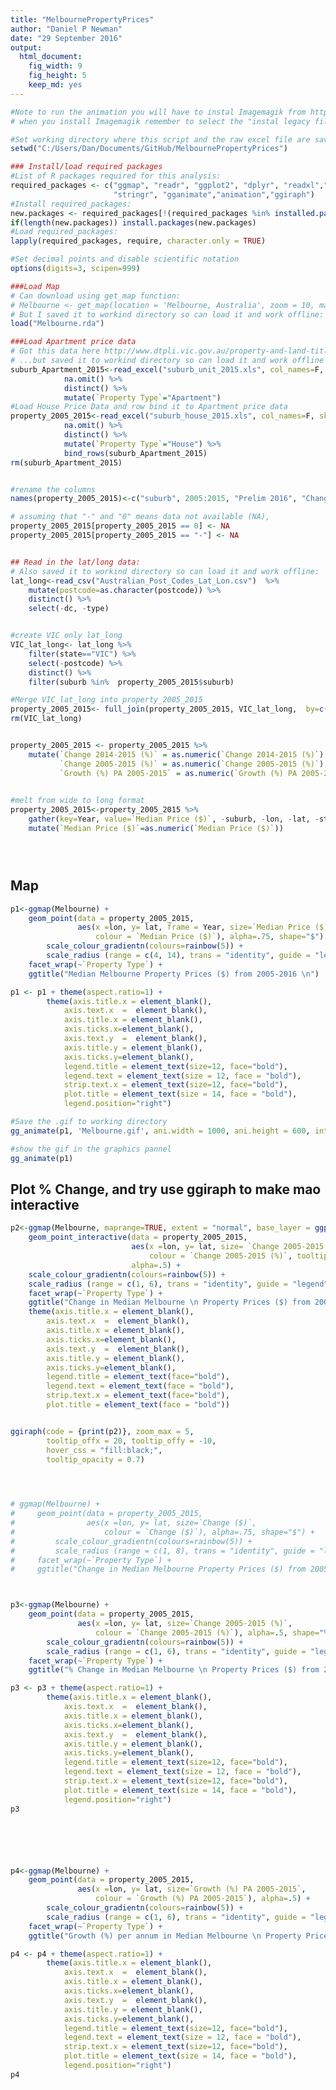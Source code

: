 ```yaml
---
title: "MelbournePropertyPrices"
author: "Daniel P Newman"
date: "29 September 2016"
output: 
  html_document: 
    fig_width: 9
    fig_height: 5
    keep_md: yes
---
```


```r
#Note to run the animation you will have to instal Imagemagik from http://www.imagemagick.org/script/binary-releases.php
# when you install Imagemagik remember to select the "instal legacy files" option so convert.exe is included

#Set working directory where this script and the raw excel file are saved 
setwd("C:/Users/Dan/Documents/GitHub/MelbournePropertyPrices")

### Install/load required packages
#List of R packages required for this analysis:
required_packages <- c("ggmap", "readr", "ggplot2", "dplyr", "readxl","tidyr",
                       "stringr", "gganimate","animation","ggiraph")
#Install required_packages:
new.packages <- required_packages[!(required_packages %in% installed.packages()[,"Package"])]
if(length(new.packages)) install.packages(new.packages)
#Load required_packages:
lapply(required_packages, require, character.only = TRUE)

#Set decimal points and disable scientific notation
options(digits=3, scipen=999) 

###Load Map
# Can download using get_map function:
# Melbourne <- get_map(location = 'Melbourne, Australia', zoom = 10, maptype="terrain")
# But I saved it to workind directory so can load it and work offline:
load("Melbourne.rda")

###Load Apartment price data
# Got this data here http://www.dtpli.vic.gov.au/property-and-land-titles/property-information/property-prices ...
# ...but saved it to workind directory so can load it and work offline
suburb_Apartment_2015<-read_excel("suburb_unit_2015.xls", col_names=F, skip = 3) %>% 
            na.omit() %>%
            distinct() %>%
            mutate(`Property Type`="Apartment")
#Load House Price Data and row bind it to Apartment price data 
property_2005_2015<-read_excel("suburb_house_2015.xls", col_names=F, skip = 3) %>% 
            na.omit() %>%
            distinct() %>%
            mutate(`Property Type`="House") %>%
            bind_rows(suburb_Apartment_2015)
rm(suburb_Apartment_2015)


#rename the columns 
names(property_2005_2015)<-c("suburb", 2005:2015, "Prelim 2016", "Change 2014-2015 (%)", "Change 2005-2015 (%)", "Growth (%) PA 2005-2015","Property Type")

# assuming that "-" and "0" means data not available (NA), 
property_2005_2015[property_2005_2015 == 0] <- NA
property_2005_2015[property_2005_2015 == "-"] <- NA


## Read in the lat/long data:
# Also saved it to workind directory so can load it and work offline:
lat_long<-read_csv("Australian_Post_Codes_Lat_Lon.csv")  %>% 
    mutate(postcode=as.character(postcode)) %>%
    distinct() %>%
    select(-dc, -type)


#create VIC only lat_long
VIC_lat_long<- lat_long %>% 
    filter(state=="VIC") %>%
    select(-postcode) %>%
    distinct() %>% 
    filter(suburb %in%  property_2005_2015$suburb)

#Merge VIC_lat_long into property_2005_2015
property_2005_2015<- full_join(property_2005_2015, VIC_lat_long,  by=c("suburb"))
rm(VIC_lat_long)


property_2005_2015 <- property_2005_2015 %>%
    mutate(`Change 2014-2015 (%)` = as.numeric(`Change 2014-2015 (%)`),
           `Change 2005-2015 (%)` = as.numeric(`Change 2005-2015 (%)`),
           `Growth (%) PA 2005-2015` = as.numeric(`Growth (%) PA 2005-2015`))
    

#melt from wide to long format
property_2005_2015<-property_2005_2015 %>% 
    gather(key=Year, value=`Median Price ($)`, -suburb, -lon, -lat, -state, -`Property Type`, -`Change 2014-2015 (%)`, -`Change 2005-2015 (%)`, -`Growth (%) PA 2005-2015`) %>%
    mutate(`Median Price ($)`=as.numeric(`Median Price ($)`))





```


## Map

```r

p1<-ggmap(Melbourne) + 
    geom_point(data = property_2005_2015, 
               aes(x =lon, y= lat, frame = Year, size=`Median Price ($)`, 
                   colour = `Median Price ($)`), alpha=.75, shape="$") +
        scale_colour_gradientn(colours=rainbow(5)) +
        scale_radius (range = c(4, 14), trans = "identity", guide = "legend") +
    facet_wrap(~`Property Type`) +
    ggtitle("Median Melbourne Property Prices ($) from 2005-2016 \n")

p1 <- p1 + theme(aspect.ratio=1) +
        theme(axis.title.x = element_blank(), 
            axis.text.x  =  element_blank(),
            axis.title.x = element_blank(),
            axis.ticks.x=element_blank(),
            axis.text.y  =  element_blank(), 
            axis.title.y = element_blank(),
            axis.ticks.y=element_blank(),
            legend.title = element_text(size=12, face="bold"),
            legend.text = element_text(size = 12, face = "bold"),
            strip.text.x = element_text(size=12, face="bold"),
            plot.title = element_text(size = 14, face = "bold"),
            legend.position="right")  

#Save the .gif to working directory
gg_animate(p1, 'Melbourne.gif', ani.width = 1000, ani.height = 600, interval = 0.75)

#show the gif in the graphics pannel
gg_animate(p1)


```


## Plot % Change, and try use ggiraph to make mao interactive
```r
p2<-ggmap(Melbourne, maprange=TRUE, extent = "normal", base_layer = ggplot(data = property_2005_2015, aes(x =lon, y= lat))) + 
    geom_point_interactive(data = property_2005_2015, 
                           aes(x =lon, y= lat, size= `Change 2005-2015 (%)`, 
                               colour = `Change 2005-2015 (%)`, tooltip=suburb, data_id = suburb),
                           alpha=.5) +
    scale_colour_gradientn(colours=rainbow(5)) +
    scale_radius (range = c(1, 6), trans = "identity", guide = "legend") +
    facet_wrap(~`Property Type`) +
    ggtitle("Change in Median Melbourne \n Property Prices ($) from 2005-2015 \n") +
    theme(axis.title.x = element_blank(), 
        axis.text.x  =  element_blank(),
        axis.title.x = element_blank(),
        axis.ticks.x=element_blank(),
        axis.text.y  =  element_blank(), 
        axis.title.y = element_blank(),
        axis.ticks.y=element_blank(),
        legend.title = element_text(face="bold"),
        legend.text = element_text(face = "bold"),
        strip.text.x = element_text(face="bold"),
        plot.title = element_text(face = "bold"))  


ggiraph(code = {print(p2)}, zoom_max = 5,
        tooltip_offx = 20, tooltip_offy = -10, 
        hover_css = "fill:black;",
        tooltip_opacity = 0.7)



    
# ggmap(Melbourne) + 
#     geom_point(data = property_2005_2015, 
#                aes(x =lon, y= lat, size=`Change ($)`, 
#                    colour = `Change ($)`), alpha=.75, shape="$") +
#         scale_colour_gradientn(colours=rainbow(5)) +
#         scale_radius (range = c(1, 8), trans = "identity", guide = "legend") +
#     facet_wrap(~`Property Type`) +
#     ggtitle("Change in Median Melbourne Property Prices ($) from 2005-2015 \n")



p3<-ggmap(Melbourne) + 
    geom_point(data = property_2005_2015, 
               aes(x =lon, y= lat, size=`Change 2005-2015 (%)`, 
                   colour = `Change 2005-2015 (%)`), alpha=.5, shape="%") +
        scale_colour_gradientn(colours=rainbow(5)) +
        scale_radius (range = c(1, 6), trans = "identity", guide = "legend") +
    facet_wrap(~`Property Type`) +
    ggtitle("% Change in Median Melbourne \n Property Prices ($) from 2005-2016 \n")

p3 <- p3 + theme(aspect.ratio=1) +
        theme(axis.title.x = element_blank(), 
            axis.text.x  =  element_blank(),
            axis.title.x = element_blank(),
            axis.ticks.x=element_blank(),
            axis.text.y  =  element_blank(), 
            axis.title.y = element_blank(),
            axis.ticks.y=element_blank(),
            legend.title = element_text(size=12, face="bold"),
            legend.text = element_text(size = 12, face = "bold"),
            strip.text.x = element_text(size=12, face="bold"),
            plot.title = element_text(size = 14, face = "bold"),
            legend.position="right") 
p3






p4<-ggmap(Melbourne) + 
    geom_point(data = property_2005_2015, 
               aes(x =lon, y= lat, size=`Growth (%) PA 2005-2015`, 
                   colour = `Growth (%) PA 2005-2015`), alpha=.5) +
        scale_colour_gradientn(colours=rainbow(5)) +
        scale_radius (range = c(1, 6), trans = "identity", guide = "legend") +
    facet_wrap(~`Property Type`) +
    ggtitle("Growth (%) per annum in Median Melbourne \n Property Prices ($) from 2005-2016 \n")

p4 <- p4 + theme(aspect.ratio=1) +
        theme(axis.title.x = element_blank(), 
            axis.text.x  =  element_blank(),
            axis.title.x = element_blank(),
            axis.ticks.x=element_blank(),
            axis.text.y  =  element_blank(), 
            axis.title.y = element_blank(),
            axis.ticks.y=element_blank(),
            legend.title = element_text(size=12, face="bold"),
            legend.text = element_text(size = 12, face = "bold"),
            strip.text.x = element_text(size=12, face="bold"),
            plot.title = element_text(size = 14, face = "bold"),
            legend.position="right") 
p4





```
